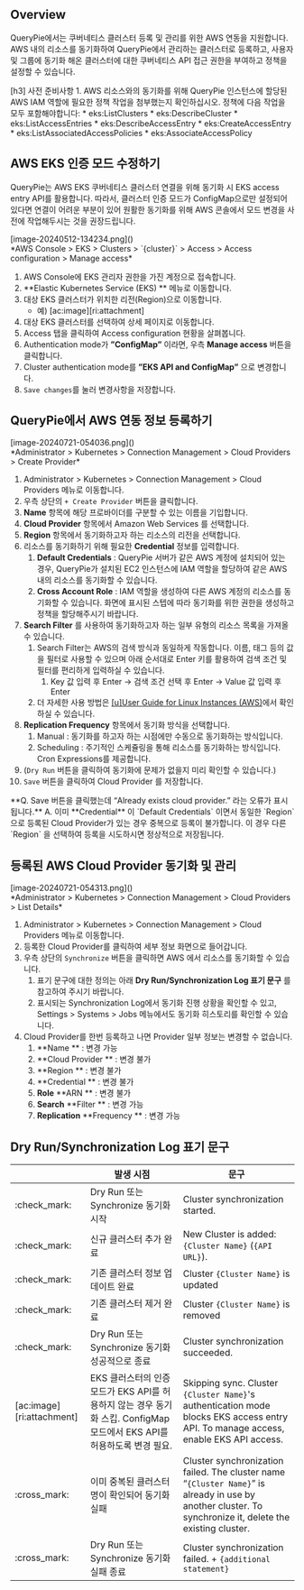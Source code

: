 
## Overview
QueryPie에서는 쿠버네티스 클러스터 등록 및 관리를 위한 AWS 연동을 지원합니다. AWS 내의 리소스를 동기화하여 QueryPie에서 관리하는 클러스터로 등록하고, 사용자 및 그룹에 동기화 해온 클러스터에 대한 쿠버네티스 API 접근 권한을 부여하고 정책을 설정할 수 있습니다.

<Callout type="info">
[h3]
사전 준비사항 
1. AWS 리소스와의 동기화를 위해 QueryPie 인스턴스에 할당된 AWS IAM 역할에 필요한 정책 작업을 첨부했는지 확인하십시오. 정책에 다음 작업을 모두 포함해야합니다: 
* eks:ListClusters
* eks:DescribeCluster
* eks:ListAccessEntries
* eks:DescribeAccessEntry
* eks:CreateAccessEntry
* eks:ListAssociatedAccessPolicies
* eks:AssociateAccessPolicy
</Callout>



## AWS EKS 인증 모드 수정하기
QueryPie는 AWS EKS 쿠버네티스 클러스터 연결을 위해 동기화 시 EKS access entry API를 활용합니다. 따라서, 클러스터 인증 모드가 ConfigMap으로만 설정되어 있다면 연결이 어려운 부분이 있어 원활한 동기화를 위해 AWS 콘솔에서 모드 변경을 사전에 작업해두시는 것을 권장드립니다.

<p align="center">
<div>[image-20240512-134234.png]()</div>
*AWS Console &gt; EKS &gt; Clusters &gt; `{cluster}` &gt; Access &gt; Access configuration &gt; Manage access*
</p>

1. AWS Console에 EKS 관리자 권한을 가진 계정으로 접속합니다.
2. **Elastic Kubernetes Service (EKS) ** 메뉴로 이동합니다.
3. 대상 EKS 클러스터가 위치한 리전(Region)으로 이동합니다.
    * 예) [ac:image][ri:attachment]
4. 대상 EKS 클러스터를 선택하여 상세 페이지로 이동합니다.
5. Access 탭을 클릭하여 Access configuration 현황을 살펴봅니다.
6. Authentication mode가  **”ConfigMap”** 이라면, 우측  **Manage access**  버튼을 클릭합니다.
7. Cluster authentication mode를  **”EKS API and ConfigMap”** 으로 변경합니다.
8. `Save changes`를 눌러 변경사항을 저장합니다.



## QueryPie에서 AWS 연동 정보 등록하기
<p align="center">
<div>[image-20240721-054036.png]()</div>
*Administrator &gt; Kubernetes &gt; Connection Management &gt; Cloud Providers &gt; Create Provider*
</p>

1. Administrator &gt; Kubernetes &gt; Connection Management &gt; Cloud Providers 메뉴로 이동합니다.
2. 우측 상단의 `+ Create Provider` 버튼을 클릭합니다.
3. **Name**  항목에 해당 프로바이더를 구분할 수 있는 이름을 기입합니다.
4. **Cloud Provider**  항목에서 Amazon Web Services 를 선택합니다.
5. **Region**  항목에서 동기화하고자 하는 리소스의 리전을 선택합니다.
6. 리소스를 동기화하기 위해 필요한  **Credential**  정보를 입력합니다.
    1. **Default Credentials**  : QueryPie 서버가 같은 AWS 계정에 설치되어 있는 경우, QueryPie가 설치된 EC2 인스턴스에 IAM 역할을 할당하여 같은 AWS 내의 리소스를 동기화할 수 있습니다.
    2. **Cross Account Role**  : IAM 역할을 생성하여 다른 AWS 계정의 리소스를 동기화할 수 있습니다. 화면에 표시된 스텝에 따라 동기화를 위한 권한을 생성하고 정책을 할당해주시기 바랍니다.
7. **Search Filter** 를 사용하여 동기화하고자 하는 일부 유형의 리소스 목록을 가져올 수 있습니다.
    1. Search Filter는 AWS의 검색 방식과 동일하게 작동합니다. 이름, 태그 등의 값을 필터로 사용할 수 있으며 아래 순서대로 Enter 키를 활용하여 검색 조건 및 필터를 편리하게 입력하실 수 있습니다.
        1. Key 값 입력 후 Enter → 검색 조건 선택 후 Enter → Value 값 입력 후 Enter
    2. 더 자세한 사용 방법은 [[u]User Guide for Linux Instances (AWS)](https://docs.aws.amazon.com/AWSEC2/latest/UserGuide/Using_Filtering.html#advancedsearch)에서 확인하실 수 있습니다.
8. **Replication Frequency**  항목에서 동기화 방식을 선택합니다.
    1. Manual : 동기화를 하고자 하는 시점에만 수동으로 동기화하는 방식입니다.
    2. Scheduling : 주기적인 스케쥴링을 통해 리소스를 동기화하는 방식입니다. Cron Expressions를 제공합니다.
9. (`Dry Run` 버튼을 클릭하여 동기화에 문제가 없을지 미리 확인할 수 있습니다.)
10. `Save` 버튼을 클릭하여 Cloud Provider 를 저장합니다.

<Callout type="important">
**Q. Save 버튼을 클릭했는데 “Already exists cloud provider.” 라는 오류가 표시됩니다.** 
A. 이미 **Credential** 이 `Default Credentials` 이면서 동일한 `Region` 으로 등록된 Cloud Provider가 있는 경우 중복으로 등록이 불가합니다. 이 경우 다른 `Region` 을 선택하여 등록을 시도하시면 정상적으로 저장됩니다. 
</Callout>



## 등록된 AWS Cloud Provider 동기화 및 관리
<p align="center">
<div>[image-20240721-054313.png]()</div>
*Administrator &gt; Kubernetes &gt; Connection Management &gt; Cloud Providers &gt; List Details*
</p>

1. Administrator &gt; Kubernetes &gt; Connection Management &gt; Cloud Providers 메뉴로 이동합니다.
2. 등록한 Cloud Provider를 클릭하여 세부 정보 화면으로 들어갑니다.
3. 우측 상단의 `Synchronize` 버튼을 클릭하면 AWS 에서 리소스를 동기화할 수 있습니다.
    1. 표기 문구에 대한 정의는 아래  **Dry Run/Synchronization Log 표기 문구** 를 참고하여 주시기 바랍니다.
    2. 표시되는 Synchronization Log에서 동기화 진행 상황을 확인할 수 있고, Settings &gt; Systems &gt; Jobs 메뉴에서도 동기화 히스토리를 확인할 수 있습니다.
4. Cloud Provider를 한번 등록하고 나면 Provider 일부 정보는 변경할 수 없습니다.
    1. **Name ** : 변경 가능
    2. **Cloud Provider ** : 변경 불가
    3. **Region ** : 변경 불가
    4. **Credential ** : 변경 불가
    5. **Role**   **ARN ** : 변경 불가
    6. **Search**   **Filter ** : 변경 가능
    7. **Replication**   **Frequency ** : 변경 가능



## Dry Run/Synchronization Log 표기 문구
|                           | **발생 시점**                                                                         | **문구**                                                                                                                                                    |
| ------------------------- | --------------------------------------------------------------------------------- | --------------------------------------------------------------------------------------------------------------------------------------------------------- |
| :check_mark:              | Dry Run 또는 Synchronize 동기화 시작                                                     | Cluster synchronization started.                                                                                                                          |
| :check_mark:              | 신규 클러스터 추가 완료                                                                     | New Cluster is added: `{Cluster Name}` (`{API URL}`).                                                                                                     |
| :check_mark:              | 기존 클러스터 정보 업데이트 완료                                                                | Cluster `{Cluster Name}` is updated                                                                                                                       |
| :check_mark:              | 기존 클러스터 제거 완료                                                                     | Cluster `{Cluster Name}` is removed                                                                                                                       |
| :check_mark:              | Dry Run 또는 Synchronize 동기화 성공적으로 종료                                               | Cluster synchronization succeeded.                                                                                                                        |
| [ac:image][ri:attachment] | EKS 클러스터의 인증 모드가 EKS API를 허용하지 않는 경우 동기화 스킵. ConfigMap 모드에서 EKS API를 허용하도록 변경 필요. | Skipping sync. Cluster `{Cluster Name}`'s authentication mode blocks EKS access entry API. To manage access, enable EKS API access.                       |
| :cross_mark:              | 이미 중복된 클러스터명이 확인되어 동기화 실패                                                         | Cluster synchronization failed. The cluster name “`{Cluster Name}`” is already in use by another cluster. To synchronize it, delete the existing cluster. |
| :cross_mark:              | Dry Run 또는 Synchronize 동기화 실패 종료                                                  | Cluster synchronization failed. + `{additional statement}`                                                                                                |
